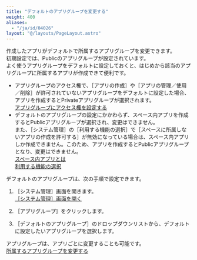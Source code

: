 ```yaml
---
title: "デフォルトのアプリグループを変更する"
weight: 400
aliases:
  - "/ja/id/04026"
layout: "@/layouts/PageLayout.astro"
---
```




作成したアプリがデフォルトで所属するアプリグループを変更できます。  
初期設定では、Publicのアプリグループが設定されています。  
よく使うアプリグループをデフォルトに設定しておくと、はじめから該当のアプリグループに所属するアプリが作成できて便利です。

<Note>

* アプリグループのアクセス権で、<Wovn>［アプリの作成］</Wovn>や<Wovn>［アプリの管理／使用／削除］</Wovn>が許可されていないアプリグループをデフォルトに設定した場合、アプリを作成するとPrivateアプリグループが選択されます。  
[アプリグループにアクセス権を設定する](/k/ja/id/04025.html)
* デフォルトのアプリグループの設定にかかわらず、スペース内アプリを作成するとPublicアプリグループが選択され、変更はできません。  
また、<Wovn>［<Kintone />システム管理］</Wovn>の<Wovn>［利用する機能の選択］</Wovn>で<Wovn>［スペースに所属しないアプリの作成を許可する］</Wovn>が無効になっている場合は、スペース内アプリしか作成できません。このため、アプリを作成するとPublicアプリグループとなり、変更はできません。  
[スペース内アプリとは](/k/ja/id/040709.html)  
[利用する機能の選択](/k/ja/id/04031.html)

</Note>

デフォルトのアプリグループは、次の手順で設定できます。

1. <Wovn>［<Kintone />システム管理］</Wovn>画面を開きます。  
  [［<Kintone />システム管理］画面を開く](/k/ja/id/04046.html)

1. <Wovn>［アプリグループ］</Wovn>をクリックします。

1. <Wovn>［デフォルトのアプリグループ］</Wovn>のドロップダウンリストから、デフォルトに設定したいアプリグループを選択します。

アプリグループは、アプリごとに変更することも可能です。  
[所属するアプリグループを変更する](/k/ja/id/040592.html)
